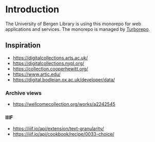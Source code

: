 # Introduction

The University of Bergen Library is using this monorepo for web applications and services. The monorepo is managed by [Turborepo](https://turborepo.com/). 

## Inspiration

* https://digitalcollections.arts.ac.uk/
* https://digitalcollections.nypl.org/
* https://collection.cooperhewitt.org/
* https://www.artic.edu/
* https://digital.bodleian.ox.ac.uk/developer/data/
  

### Archive views

* https://wellcomecollection.org/works/a2242545

### IIIF

* https://iiif.io/api/extension/text-granularity/
* https://iiif.io/api/cookbook/recipe/0033-choice/